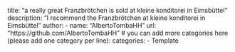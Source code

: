 title: "a really great Franzbrötchen is sold at kleine konditorei in Eimsbüttel"
description: "I recommend the Franzbrötchen at kleine konditorei in Eimsbüttel"
author:
  - name: "AlbertoTombaHH"
    url: "https://github.com/AlbertoTombaHH"
# you can add more categories here (please add one category per line):
categories:
  - Template